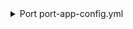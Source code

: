 <details>

<summary> Port port-app-config.yml </summary>

```yaml
createMissingRelatedEntities: true
resources:
  - kind: repository
    selector:
      query: "true" # JQ boolean query. If evaluated to false - skip syncing the object.
    port:
      entity:
        mappings:
          identifier: ".name" # The Entity identifier will be the repository name.
          title: ".name"
          blueprint: '"githubRepository"'
          properties:
            readme: file://README.md
            url: .html_url
            defaultBranch: .default_branch
  - kind: environment
    selector:
      query: "true"
    port:
      entity:
        mappings:
          identifier: .repo + '-' + .name
          title: .name
          blueprint: '"githubRepoEnvironment"'
          properties:
            url: .html_url
            customBranchesPolicies: .custom_branches_policies
            protectedBranches: .protected_branches
            createdAt: .created_at
            updatedAt: .updated_at
          relations:
            repository: .repo
  - kind: deployment
    selector:
      query: "true"
    port:
      entity:
        mappings:
          identifier: .repo + '-' + (.id|tostring)
          title: .task + '-' + .environment
          blueprint: '"deployment"'
          properties:
            description: .description
            ref: .ref
            sha: .sha
            productionEnvironment: .production_environment
            transientEnvironment: .transient_environment
            createdAt: .created_at
            url: .url
          relations:
            environment: .repo + '-' + .environment
```

</details>
